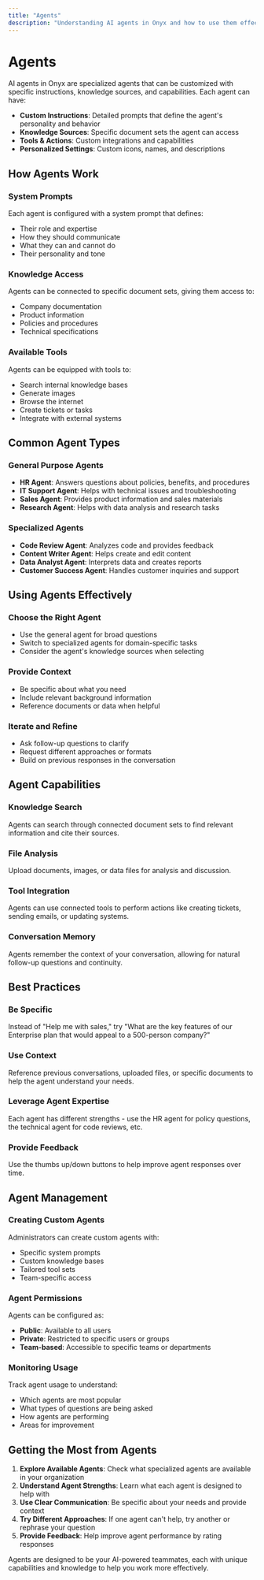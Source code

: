 ```yaml
---
title: "Agents"
description: "Understanding AI agents in Onyx and how to use them effectively"
---
```


# Agents

AI agents in Onyx are specialized agents that can be customized with specific instructions, knowledge sources, and capabilities. Each agent can have:

- **Custom Instructions**: Detailed prompts that define the agent's personality and behavior
- **Knowledge Sources**: Specific document sets the agent can access
- **Tools & Actions**: Custom integrations and capabilities
- **Personalized Settings**: Custom icons, names, and descriptions

## How Agents Work

### System Prompts
Each agent is configured with a system prompt that defines:
- Their role and expertise
- How they should communicate
- What they can and cannot do
- Their personality and tone

### Knowledge Access
Agents can be connected to specific document sets, giving them access to:
- Company documentation
- Product information
- Policies and procedures
- Technical specifications

### Available Tools
Agents can be equipped with tools to:
- Search internal knowledge bases
- Generate images
- Browse the internet
- Create tickets or tasks
- Integrate with external systems

## Common Agent Types

### General Purpose Agents
- **HR Agent**: Answers questions about policies, benefits, and procedures
- **IT Support Agent**: Helps with technical issues and troubleshooting
- **Sales Agent**: Provides product information and sales materials
- **Research Agent**: Helps with data analysis and research tasks

### Specialized Agents
- **Code Review Agent**: Analyzes code and provides feedback
- **Content Writer Agent**: Helps create and edit content
- **Data Analyst Agent**: Interprets data and creates reports
- **Customer Success Agent**: Handles customer inquiries and support

## Using Agents Effectively

### Choose the Right Agent
- Use the general agent for broad questions
- Switch to specialized agents for domain-specific tasks
- Consider the agent's knowledge sources when selecting

### Provide Context
- Be specific about what you need
- Include relevant background information
- Reference documents or data when helpful

### Iterate and Refine
- Ask follow-up questions to clarify
- Request different approaches or formats
- Build on previous responses in the conversation

## Agent Capabilities

### Knowledge Search
Agents can search through connected document sets to find relevant information and cite their sources.

### File Analysis
Upload documents, images, or data files for analysis and discussion.

### Tool Integration
Agents can use connected tools to perform actions like creating tickets, sending emails, or updating systems.

### Conversation Memory
Agents remember the context of your conversation, allowing for natural follow-up questions and continuity.

## Best Practices

### Be Specific
Instead of "Help me with sales," try "What are the key features of our Enterprise plan that would appeal to a 500-person company?"

### Use Context
Reference previous conversations, uploaded files, or specific documents to help the agent understand your needs.

### Leverage Agent Expertise
Each agent has different strengths - use the HR agent for policy questions, the technical agent for code reviews, etc.

### Provide Feedback
Use the thumbs up/down buttons to help improve agent responses over time.

## Agent Management

### Creating Custom Agents
Administrators can create custom agents with:
- Specific system prompts
- Custom knowledge bases
- Tailored tool sets
- Team-specific access

### Agent Permissions
Agents can be configured as:
- **Public**: Available to all users
- **Private**: Restricted to specific users or groups
- **Team-based**: Accessible to specific teams or departments

### Monitoring Usage
Track agent usage to understand:
- Which agents are most popular
- What types of questions are being asked
- How agents are performing
- Areas for improvement

## Getting the Most from Agents

1. **Explore Available Agents**: Check what specialized agents are available in your organization
2. **Understand Agent Strengths**: Learn what each agent is designed to help with
3. **Use Clear Communication**: Be specific about your needs and provide context
4. **Try Different Approaches**: If one agent can't help, try another or rephrase your question
5. **Provide Feedback**: Help improve agent performance by rating responses

Agents are designed to be your AI-powered teammates, each with unique capabilities and knowledge to help you work more effectively.